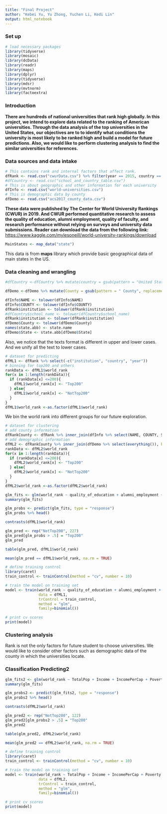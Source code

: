 ```yaml
---
title: "Final Project"
author: "Kebei Yu, Yu Zhong, Yuchen Li, Kedi Lin"
output: html_notebook
---
```

### Set up
```r
# load necessary packages
library(tidyverse)
library(mosaic)
library(dcData)
library(readr)
library(maps)
library(dplyr)
library(tidyverse)
library(mdsr)
library(mvtnorm)
library(factoextra)
```

### Introduction
__There are hundreds of national universities that rank high globally. In this project, we intend to explore data related to the ranking of American universities. Through the data analysis of the top universities in the United States, our objectives are to to identify what conditions the university is most likely to be ranked high and build a model for future predictions. Also, we would like to perform clustering analysis to find the similar universities for references.__

### Data sources and data intake
```r
# This contains rank and internal factors that affect rank.
dfRank <- read.csv("cwurData.csv") %>% filter(year == 2015, country == "USA")
#dfCountry <- read.csv("school_and_country_table.csv")
# This is about geographic and other information for each university
dfInfo <- read.csv("world-universities.csv")
# This is demographic data by county
dfDemo <- read.csv("acs2017_county_data.csv")
```
__These data were published by The Center for World University Rankings (CWUR) in 2019. And CWUR performed quantitative research to assess the quality of education, alumni employment, quality of faculty, and research performance without relying on surveys and university data submissions. Reader can download the data from the following link:__
<https://www.kaggle.com/mylesoneill/world-university-rankings/download>

```r
MainStates <- map_data("state")
```
This data is from __maps__ library which provide basic geographical data of main states in the US.

### Data cleaning and wrangling
```r
#dfCountry <-dfCountry %>% mutate(country = gsub(pattern = "United States of America", replacement = "USA", country))

dfDemo <-dfDemo %>% mutate(County = gsub(pattern = " County", replacement = "", County))
```

```r
dfInfo$NAME <- tolower(dfInfo$NAME)
dfInfo$COUNTY <- tolower(dfInfo$COUNTY)
dfRank$institution <- tolower(dfRank$institution)
#dfCountry$school_name <- tolower(dfCountry$school_name)
dfRank$institution <- tolower(dfRank$institution)
dfDemo$County <- tolower(dfDemo$County)
names(state.abb) <- state.name  
dfDemo$State <- state.abb[dfDemo$State]
```
Also, we notice that the texts format is different in upper and lower cases. And we unify all the text to lower cases.

```r
# dataset for predicting
dfML1 <- dfRank %>% select(-c("institution", "country", "year"))
# binning for top200 and others
rankData <- dfML1$world_rank
for(x in 1:length(rankData)){
  if (rankData[x] <=200){
    dfML1$world_rank[x] <- "Top200"
  } else{
    dfML1$world_rank[x] <- "NotTop200"
  }
}
dfML1$world_rank <-as.factor(dfML1$world_rank)


```
We bin the world rank into different groups for our future exploration.

```r
# dataset for clustering
# add county information
dfRankCounty <- dfRank %>% inner_join(dfInfo %>% select(NAME, COUNTY, STATE), by = c("institution" = "NAME"))
# add demographic information
dfML2 <- dfRankCounty %>% inner_join(dfDemo %>% select(everything()), by = c("COUNTY" = "County", "STATE" = "State")) %>% select(-c("institution", "country", "COUNTY", "STATE", "year", "CountyId"))
rankData <- dfML2$world_rank
for(x in 1:length(rankData)){
  if (rankData[x] <=200){
    dfML2$world_rank[x] <- "Top200"
  } else{
    dfML2$world_rank[x] <- "NotTop200"
  }
}
dfML2$world_rank <-as.factor(dfML2$world_rank)
```

```r
glm_fits <- glm(world_rank ~ quality_of_education + alumni_employment + quality_of_faculty + patents + influence + broad_impact, data = dfML1, family = binomial)
summary(glm_fits)
```
```r
glm_probs <- predict(glm_fits, type = "response")
glm_probs %>% head()
```
```r
contrasts(dfML1$world_rank)
```
```r
glm_pred <- rep("NotTop200", 227)
glm_pred[glm_probs > .5] = "Top200"
glm_pred
```
```r
table(glm_pred, dfML1$world_rank)
```
```r
mean(glm_pred == dfML1$world_rank, na.rm = TRUE)
```

```r
# define training control
library(caret)
train_control <- trainControl(method = "cv", number = 10)

# train the model on training set
model <- train(world_rank ~ quality_of_education + alumni_employment + quality_of_faculty + patents + influence + broad_impact,
               data = dfML1,
               trControl = train_control,
               method = "glm",
               family=binomial())

# print cv scores
print(model)
```


### Clustering analysis
Rank is not the only factors for future student to choose universities. We would like to consider other factors such as demographic data of the county in which the universities locate.



### Classification Predicting2
```r
glm_fits2 <- glm(world_rank ~ TotalPop + Income + IncomePerCap + Poverty + Construction + Unemployment, data = dfML2, family = binomial)
summary(glm_fits)
```
```r
glm_probs2 <- predict(glm_fits2, type = "response")
glm_probs2 %>% head()
```
```r
contrasts(dfML2$world_rank)
```
```r
glm_pred2 <- rep("NotTop200", 122)
glm_pred2[glm_probs2 > .5] = "Top200"
glm_pred2
```
```r
table(glm_pred2, dfML2$world_rank)
```
```r
mean(glm_pred2 == dfML2$world_rank, na.rm = TRUE)
```

```r
# define training control
library(caret)
train_control <- trainControl(method = "cv", number = 10)

# train the model on training set
model <- train(world_rank ~ TotalPop + Income + IncomePerCap + Poverty + Construction + Unemployment,
               data = dfML2,
               trControl = train_control,
               method = "glm",
               family=binomial())

# print cv scores
print(model)
```










